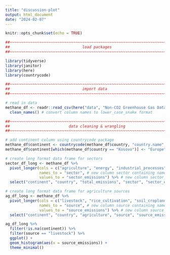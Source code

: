 ```yaml
---
title: "discussion-plot"
output: html_document
date: "2024-02-07"
---
```


```r
knitr::opts_chunk$set(echo = TRUE)
```


```r
##~~~~~~~~~~~~~~~~~~~~~~~~~~~~~~~~~~~~~~~~~~~~~~~~~~~~~~~~~~~~~~~~~~~~~~~~~~~~~~
##                                load packages                             ----
##~~~~~~~~~~~~~~~~~~~~~~~~~~~~~~~~~~~~~~~~~~~~~~~~~~~~~~~~~~~~~~~~~~~~~~~~~~~~~~

library(tidyverse)
library(janitor)
library(here)
library(countrycode)
```


```r
##~~~~~~~~~~~~~~~~~~~~~~~~~~~~~~~~~~~~~~~~~~~~~~~~~~~~~~~~~~~~~~~~~~~~~~~~~~~~~~
##                                import data                               ----
##~~~~~~~~~~~~~~~~~~~~~~~~~~~~~~~~~~~~~~~~~~~~~~~~~~~~~~~~~~~~~~~~~~~~~~~~~~~~~~

# read in data
methane_df <- readr::read_csv(here("data", "Non-CO2 Greenhouse Gas Data Tool  US EPAZoom inZoom out2000Copyright (c) 2015 Highsoft AS, Based on data from Natural EarthChart context menu.csv")) %>% 
  clean_names() # convert column names to lower_case_snake format
```

```r
##~~~~~~~~~~~~~~~~~~~~~~~~~~~~~~~~~~~~~~~~~~~~~~~~~~~~~~~~~~~~~~~~~~~~~~~~~~~~~~
##                          data cleaning & wrangling                       ----
##~~~~~~~~~~~~~~~~~~~~~~~~~~~~~~~~~~~~~~~~~~~~~~~~~~~~~~~~~~~~~~~~~~~~~~~~~~~~~~

# add continent column using countrycode package
methane_df$continent <- countrycode(methane_df$country, "country.name", "continent")
methane_df$continent[which(methane_df$country == "Kosovo")] <- "Europe" # manually assign country "Kosovo" to continent "Europe"

# create long format data frame for sectors
sector_df_long <- methane_df %>% 
  pivot_longer(cols = c("agriculture", "energy", "industrial_processes", "waste"), # remove sector columns
               names_to = "sector", # new column sector containing names from original sector columns
               values_to = "sector_emissions") %>% # new column sector_emissions containing values from original sector sectors columns
  select("continent", "country", "total_emissions", "sector", "sector_emissions")

# create long format data frame for agriculture sources
ag_df_long <- methane_df %>%
  pivot_longer(cols = c("livestock", "rice_cultivation", "soil_cropland", "other_ag_ch4_and_n2o"), # remove ag source columns
               names_to = "source", # new column source containing names from original ag source columns
               values_to = "source_emissions") %>% # new column source_emissions containing values from original ag source columns
  select("continent", "country", "agriculture", "source", "source_emissions")
```

```r
ag_df_long %>%
  filter(!is.na(continent)) %>% 
  filter(source == "livestock") %>% 
  ggplot() +
  geom_histogram(aes(x = source_emissions)) +
  theme_minimal()
```

